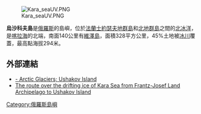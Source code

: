 [[Image:Kara_seaUV.PNG|thumb]]

'''烏沙科夫島'''是[[俄羅斯|俄羅斯]]的島嶼，位於[[法蘭士約瑟夫地群島|法蘭士約瑟夫地群島]]和[[北地群島|北地群島]]之間的[[北冰洋|北冰洋]]，是[[喀拉海|喀拉海]]的北端，南面140公里有[[維澤島|維澤島]]，面積328平方公里，45%土地被[[冰川|冰川]]覆蓋，最高點海拔294米。

==外部連結==
* [http://www.phys.uu.nl/~wwwimau/research/ice_climate/iasc_wag/reports/iasc_mb1996.pdf - Arctic Glaciers; Ushakov Island] {{Wayback|url=http://www.phys.uu.nl/~wwwimau/research/ice_climate/iasc_wag/reports/iasc_mb1996.pdf |date=20070714112602 }}
* [http://www.ec-arctic.ru/eng/expeditions/ The route over the drifting ice of Kara Sea from Frantz-Josef Land Archipelago to Ushakov Island] {{Wayback|url=http://www.ec-arctic.ru/eng/expeditions/ |date=20181217062701 }}

{{Coord|80|48|N|79|29|E|display=title|type:isle}}

[[Category:俄羅斯島嶼|Category:俄羅斯島嶼]]

{{Russia-stub}}